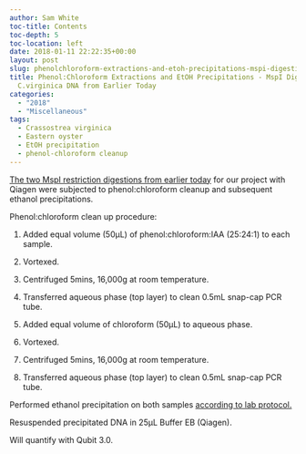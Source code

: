 ```yaml
---
author: Sam White
toc-title: Contents
toc-depth: 5
toc-location: left
date: 2018-01-11 22:22:35+00:00
layout: post
slug: phenolchloroform-extractions-and-etoh-precipitations-mspi-digestions-of-c-virginica-dna-from-earlier-today
title: Phenol:Chloroform Extractions and EtOH Precipitations - MspI Digestions of
  C.virginica DNA from Earlier Today
categories:
  - "2018"
  - "Miscellaneous"
tags:
  - Crassostrea virginica
  - Eastern oyster
  - EtOH precipitation
  - phenol-chloroform cleanup
---
```


[The two MspI restriction digestions from earlier today](https://robertslab.github.io/sams-notebook/posts/2018/2018-01-11-restriction-di…virginica-gdna/) for our project with Qiagen were subjected to phenol:chloroform cleanup and subsequent ethanol precipitations.

Phenol:chloroform clean up procedure:





  1. Added equal volume (50μL) of phenol:chloroform:IAA (25:24:1) to each sample.



  2. Vortexed.



  3. Centrifuged 5mins, 16,000g at room temperature.



  4. Transferred aqueous phase (top layer) to clean 0.5mL snap-cap PCR tube.



  5. Added equal volume of chloroform (50μL) to aqueous phase.



  6. Vortexed.



  7. Centrifuged 5mins, 16,000g at room temperature.



  8. Transferred aqueous phase (top layer) to clean 0.5mL snap-cap PCR tube.






Performed ethanol precipitation on both samples [according to lab protocol.](https://github.com/RobertsLab/resources/blob/master/protocols/ethanol_precipitation_DNA.md)

Resuspended precipitated DNA in 25μL Buffer EB (Qiagen).

Will quantify with Qubit 3.0.
